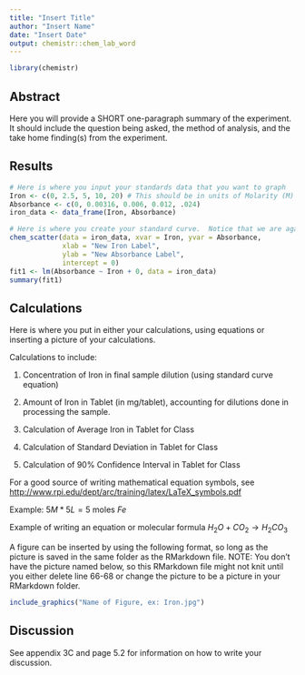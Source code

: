 ```yaml
---
title: "Insert Title"
author: "Insert Name"
date: "Insert Date"
output: chemistr::chem_lab_word
---
```


```r
library(chemistr)
```


## Abstract

Here you will provide a SHORT one-paragraph summary of the experiment.  It should include the question being asked, the method of analysis, and the take home finding(s) from the experiment.

## Results

```r
# Here is where you input your standards data that you want to graph
Iron <- c(0, 2.5, 5, 10, 20) # This should be in units of Molarity (M)
Absorbance <- c(0, 0.00316, 0.006, 0.012, .024)
iron_data <- data_frame(Iron, Absorbance)
```


```r
# Here is where you create your standard curve.  Notice that we are again fitting the data to the line Y=mX+0.  In order to get the slope of your fit line, run all previous chunks and this chunk.  The summary(fit1) will give you the slope of your standard curve (Iron Estimate) as well as your uncertainty (Std. Error, NOT Residual Standard error) in the coefficients section of the summary.  Include the molar absorptivity (with units) in your caption.
chem_scatter(data = iron_data, xvar = Iron, yvar = Absorbance, 
             xlab = "New Iron Label",
             ylab = "New Absorbance Label",
             intercept = 0)
fit1 <- lm(Absorbance ~ Iron + 0, data = iron_data)
summary(fit1)
```



## Calculations

Here is where you put in either your calculations, using equations or inserting a picture of your calculations. 

Calculations to include:

1.  Concentration of Iron in final sample dilution (using standard curve equation)

2.  Amount of Iron in Tablet (in mg/tablet), accounting for dilutions done in processing the sample.

3.  Calculation of Average Iron in Tablet for Class

4.  Calculation of Standard Deviation in Tablet for Class

5.  Calculation of 90% Confidence Interval in Tablet for Class


For a good source of writing mathematical equation symbols, see <http://www.rpi.edu/dept/arc/training/latex/LaTeX_symbols.pdf>

Example:
$5M*5L=5 \text{ moles } Fe$

Example of writing an equation or molecular formula $H_2O + CO_2 \rightarrow H_2CO_3$

A figure can be inserted by using the following format, so long as the picture is saved in the same folder as the RMarkdown file.  NOTE:  You don't have the picture named below, so this RMarkdown file might not knit until you either delete line 66-68 or change the picture to be a picture in your RMarkdown folder.


```r
include_graphics("Name of Figure, ex: Iron.jpg")
```

\clearpage

## Discussion

See appendix 3C and page 5.2 for information on how to write your discussion.
